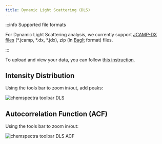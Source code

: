 ```yaml
---
title: Dynamic Light Scattering (DLS)
---
```


:::info Supported file formats

For Dynamic Light Scattering analysis, we currently support [JCAMP-DX files](https://iupac.org/what-we-do/digital-standards/jcamp-dx/) (\*.jcamp, \*.dx, \*.jdx), zip (in [BagIt](https://en.wikipedia.org/wiki/BagIt) format) files.

:::

To upload and view your data, you can follow [this instruction](../chemspectra#using-chemspectra).

## Intensity Distribution

Using the tools bar to zoom in/out, add peaks:

![chemspectra toolbar DLS](/img/chemspectra/dls/chemspectra_dls_intensities.png)

## Autocorrelation Function (ACF)

Using the tools bar to zoom in/out:

![chemspectra toolbar DLS ACF](/img/chemspectra/dls/chemspectra_dls_autocorrelation.png)
